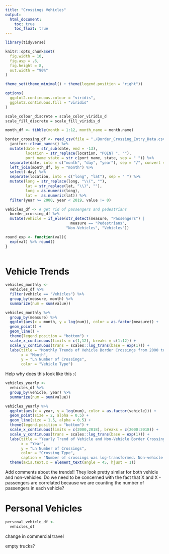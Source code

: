 ```yaml
---
title: "Crossings Vehicles"
output: 
  html_document:
    toc: true
    toc_float: true
---
```


```r
library(tidyverse)

knitr::opts_chunk$set(
  fig.width = 10,
  fig.asp = .6,
  fig.height = 8,
  out.width = "90%"
)

theme_set(theme_minimal() + theme(legend.position = "right"))

options(
  ggplot2.continuous.colour = "viridis",
  ggplot2.continuous.fill = "viridis"
)

scale_colour_discrete = scale_color_viridis_d
scale_fill_discrete = scale_fill_viridis_d
```


```r
month_df <- tibble(month = 1:12, month_name = month.name)

border_crossing_df <- read_csv(file = "./Border_Crossing_Entry_Data.csv") %>% 
  janitor::clean_names() %>% 
  mutate(date = str_sub(date, end = -13), 
         location = str_replace(location, "POINT ", ""), 
         port_name_state = str_c(port_name, state, sep = "_")) %>% 
  separate(date, into = c("month", "day", "year"), sep = "/", convert = TRUE) %>%
  left_join(month_df, by = "month") %>%
  select(-day) %>% 
  separate(location, into = c("long", "lat"), sep = " ") %>% 
  mutate(long = str_replace(long, "\\(", ""), 
         lat = str_replace(lat, "\\)", ""), 
         long = as.numeric(long),
         lat =  as.numeric(lat)) %>% 
  filter(year >= 2000, year < 2019, value != 0)

vehicles_df <- # get rid of passengers and pedestrians
  border_crossing_df %>%
  mutate(vehicle = if_else(str_detect(measure, "Passengers") |
                             measure == "Pedestrians",
                           "Non-Vehicles", "Vehicles"))

round_exp <- function(val){
  exp(val) %>% round()
}
  
```

# Vehicle Trends
```r
vehicles_monthly <-
  vehicles_df %>%
  filter(vehicle == "Vehicles") %>%
  group_by(measure, month) %>%
  summarize(num = sum(value))

vehicles_monthly %>%
  group_by(measure) %>%
  ggplot(aes(x = month, y = log(num)), color = as.factor(measure)) +
  geom_point() +
  geom_line() +
  theme(legend.position = "bottom") + 
  scale_x_continuous(limits = c(1,12), breaks = c(1:12)) +
  scale_y_continuous(trans = scales::log_trans(base = exp(1))) +
  labs(title = "Monthly Trends of Vehicle Border Crossings from 2000 to 2018",
       x = "Month", 
       y = "Ln Number of Crossings", 
       color = "Vehicle Type")
```

Help why does this look like this :(

```r
vehicles_yearly <-
  vehicles_df %>%
  group_by(vehicle, year) %>%
  summarize(num = sum(value))

vehicles_yearly %>%
  ggplot(aes(x = year, y = log(num), color = as.factor(vehicle))) +
  geom_point(size = 2, alpha = 0.5) +
  geom_line(size = 1.5, alpha = 0.5) +
  theme(legend.position = "bottom") + 
  scale_x_continuous(limits = c(2000,2018), breaks = c(2000:2018)) +
  scale_y_continuous(trans = scales::log_trans(base = exp(1))) +
  labs(title = "Yearly Trend of Vehicle and Non-Vehicle Border Crossings from 2000 to 2018",
       x = "Year", 
       y = "Ln Number of Crossings", 
       color = "Crossing Type",
       caption = "Number of crossings was log-transformed. Non-vehicle types include pedestrian and vehicle passenger counts.")+
  theme(axis.text.x = element_text(angle = 45, hjust = 1))
```

Add comments about the trends!! They look pretty similar for both vehicle and non-vehicles. Do we need to be concerned with the fact that X and X - passengers are correlated because we are counting the number of passengers in each vehicle?

# Personal Vehicles

```r
personal_vehicle_df <-
  vehicles_df
```

change in commercial travel

empty trucks?



 